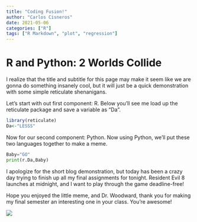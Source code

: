 ```yaml
---
title: "Coding Fusion!"
author: "Carlos Cisneros"
date: 2021-05-06
categories: ["R"]
tags: ["R Markdown", "plot", "regression"]
---
```


# R and Python: 2 Worlds Collide

I realize that the title and subtitle for this page may make it seem like we are gonna do something insanely cool, but it will just be a quick demonstration with some simple reticulate shenanigans.


Let's start with out first component: R. Below you'll see me load up the reticulate package and save a variable as "Da".

```r
library(reticulate)
Da<-"LESSS"
```

Now for our second component: Python. Now using Python, we'll put these two languages together to make a meme.
```python
Baby="GO"
print(r.Da,Baby)
```

I apologize for the short blog demonstration, but today has been a crazy day trying to finish up all my final assignments for tonight. Resident Evil 8 launches at midnight, and I want to play through the game deadline-free!

Hope you enjoyed the little meme, and Dr. Woodward, thank you for making my final semester an interesting one in your class. You're awesome!

![](/img/widepeepo.jpg)
